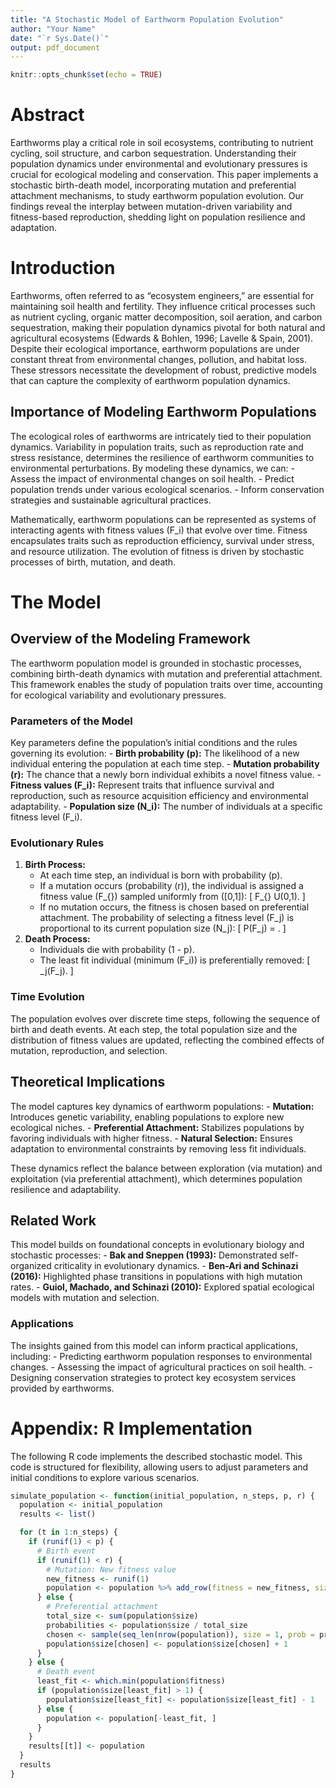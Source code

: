 ```yaml
---
title: "A Stochastic Model of Earthworm Population Evolution"
author: "Your Name"
date: "`r Sys.Date()`"
output: pdf_document
---
```


```r
knitr::opts_chunk$set(echo = TRUE)
```

# Abstract
Earthworms play a critical role in soil ecosystems, contributing to nutrient cycling, soil structure, and carbon sequestration. Understanding their population dynamics under environmental and evolutionary pressures is crucial for ecological modeling and conservation. This paper implements a stochastic birth-death model, incorporating mutation and preferential attachment mechanisms, to study earthworm population evolution. Our findings reveal the interplay between mutation-driven variability and fitness-based reproduction, shedding light on population resilience and adaptation.

# Introduction
Earthworms, often referred to as "ecosystem engineers," are essential for maintaining soil health and fertility. They influence critical processes such as nutrient cycling, organic matter decomposition, soil aeration, and carbon sequestration, making their population dynamics pivotal for both natural and agricultural ecosystems (Edwards & Bohlen, 1996; Lavelle & Spain, 2001). Despite their ecological importance, earthworm populations are under constant threat from environmental changes, pollution, and habitat loss. These stressors necessitate the development of robust, predictive models that can capture the complexity of earthworm population dynamics.

## Importance of Modeling Earthworm Populations
The ecological roles of earthworms are intricately tied to their population dynamics. Variability in population traits, such as reproduction rate and stress resistance, determines the resilience of earthworm communities to environmental perturbations. By modeling these dynamics, we can:
- Assess the impact of environmental changes on soil health.
- Predict population trends under various ecological scenarios.
- Inform conservation strategies and sustainable agricultural practices.

Mathematically, earthworm populations can be represented as systems of interacting agents with fitness values \(F_i\) that evolve over time. Fitness encapsulates traits such as reproduction efficiency, survival under stress, and resource utilization. The evolution of fitness is driven by stochastic processes of birth, mutation, and death.

# The Model

## Overview of the Modeling Framework
The earthworm population model is grounded in stochastic processes, combining birth-death dynamics with mutation and preferential attachment. This framework enables the study of population traits over time, accounting for ecological variability and evolutionary pressures.

### Parameters of the Model
Key parameters define the population's initial conditions and the rules governing its evolution:
- **Birth probability \(p\):** The likelihood of a new individual entering the population at each time step.
- **Mutation probability \(r\):** The chance that a newly born individual exhibits a novel fitness value.
- **Fitness values \(F_i\):** Represent traits that influence survival and reproduction, such as resource acquisition efficiency and environmental adaptability.
- **Population size \(N_i\):** The number of individuals at a specific fitness level \(F_i\).

### Evolutionary Rules
1. **Birth Process:**
   - At each time step, an individual is born with probability \(p\).
   - If a mutation occurs (probability \(r\)), the individual is assigned a fitness value \(F_{\text{mut}}\) sampled uniformly from \([0,1]\):
     \[
     F_{\text{mut}} \sim U(0,1).
     \]
   - If no mutation occurs, the fitness is chosen based on preferential attachment. The probability of selecting a fitness level \(F_j\) is proportional to its current population size \(N_j\):
     \[
     P(F_j) = \frac{N_j}{\sum_{k} N_k}.
     \]

2. **Death Process:**
   - Individuals die with probability \(1 - p\).
   - The least fit individual (minimum \(F_i\)) is preferentially removed:
     \[
     \text{Remove individual from } \arg\min_j(F_j).
     \]

### Time Evolution
The population evolves over discrete time steps, following the sequence of birth and death events. At each step, the total population size and the distribution of fitness values are updated, reflecting the combined effects of mutation, reproduction, and selection.

## Theoretical Implications
The model captures key dynamics of earthworm populations:
- **Mutation:** Introduces genetic variability, enabling populations to explore new ecological niches.
- **Preferential Attachment:** Stabilizes populations by favoring individuals with higher fitness.
- **Natural Selection:** Ensures adaptation to environmental constraints by removing less fit individuals.

These dynamics reflect the balance between exploration (via mutation) and exploitation (via preferential attachment), which determines population resilience and adaptability.

## Related Work
This model builds on foundational concepts in evolutionary biology and stochastic processes:
- **Bak and Sneppen (1993):** Demonstrated self-organized criticality in evolutionary dynamics.
- **Ben-Ari and Schinazi (2016):** Highlighted phase transitions in populations with high mutation rates.
- **Guiol, Machado, and Schinazi (2010):** Explored spatial ecological models with mutation and selection.

### Applications
The insights gained from this model can inform practical applications, including:
- Predicting earthworm population responses to environmental changes.
- Assessing the impact of agricultural practices on soil health.
- Designing conservation strategies to protect key ecosystem services provided by earthworms.

# Appendix: R Implementation
The following R code implements the described stochastic model. This code is structured for flexibility, allowing users to adjust parameters and initial conditions to explore various scenarios.

```r
simulate_population <- function(initial_population, n_steps, p, r) {
  population <- initial_population
  results <- list()

  for (t in 1:n_steps) {
    if (runif(1) < p) {
      # Birth event
      if (runif(1) < r) {
        # Mutation: New fitness value
        new_fitness <- runif(1)
        population <- population %>% add_row(fitness = new_fitness, size = 1)
      } else {
        # Preferential attachment
        total_size <- sum(population$size)
        probabilities <- population$size / total_size
        chosen <- sample(seq_len(nrow(population)), size = 1, prob = probabilities)
        population$size[chosen] <- population$size[chosen] + 1
      }
    } else {
      # Death event
      least_fit <- which.min(population$fitness)
      if (population$size[least_fit] > 1) {
        population$size[least_fit] <- population$size[least_fit] - 1
      } else {
        population <- population[-least_fit, ]
      }
    }
    results[[t]] <- population
  }
  results
}
```
